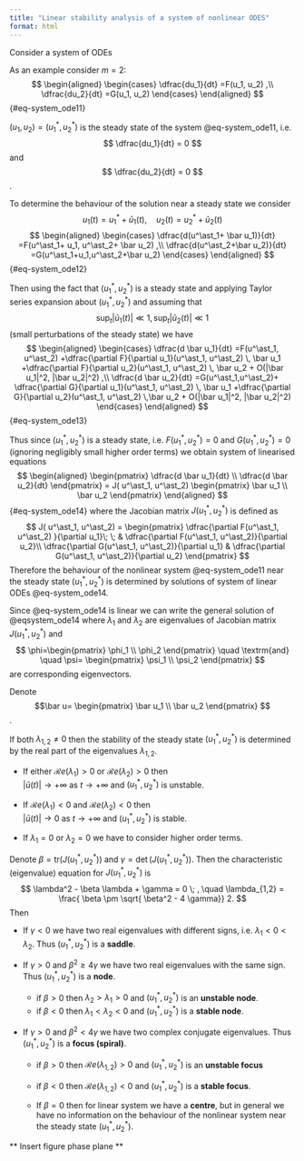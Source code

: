 ```yaml
---
title: "Linear stability analysis of a system of nonlinear ODES"
format: html
---
```


Consider a system of ODEs 

\begin{equation*}
\frac{du}{dt} = f(u) \quad \text{ with } \quad u \in \mathbb R^m\quad  \text{ and }\quad  t \in \mathbb R. 
\end{equation*}  

As an example consider $m=2$:
$$
\begin{aligned}
\begin{cases}
\dfrac{du_1}{dt} =F(u_1, u_2) ,\\
\dfrac{du_2}{dt} =G(u_1, u_2)
\end{cases}
\end{aligned}
$$ {#eq-system_ode11}

$(u_1, u_2) = (u^\ast_1, u^\ast_2)$ is the steady state of the system @eq-system_ode11, i.e.
$$ 
\dfrac{du_1}{dt} = 0
$$
and 
$$ 
 \dfrac{du_2}{dt} = 0 
 $$.

To determine the behaviour of the solution near a steady state we consider 
$$
u_1(t) = u^\ast_1 + \bar u_1(t), \quad  u_2(t) = u^\ast_2 + \bar u_2(t)
$$
$$
\begin{aligned}
\begin{cases}
\dfrac{d(u^\ast_1+ \bar u_1)}{dt} =F(u^\ast_1+ u_1, u^\ast_2+ \bar u_2) ,\\
\dfrac{d(u^\ast_2+\bar u_2)}{dt} =G(u^\ast_1+u_1,u^\ast_2+\bar u_2)
\end{cases}
\end{aligned}
$$ {#eq-system_ode12}

Then using the fact that $(u^\ast_1, u^\ast_2)$ is a steady state and applying Taylor series expansion about $( u^\ast_1, u^\ast_2)$  and assuming that  
$$
\sup_{t}|\bar u_1(t)| \ll 1, \sup_{t}|\bar u_2(t)|\ll 1
$$
 (small perturbations of the steady state)  we have
$$
\begin{aligned}
\begin{cases}
\dfrac{d  \bar u_1}{dt} =F(u^\ast_1, u^\ast_2) +\dfrac{\partial F}{\partial u_1}(u^\ast_1, u^\ast_2) \,   \bar u_1
+\dfrac{\partial F}{\partial u_2}(u^\ast_1, u^\ast_2) \, \bar u_2 + O(|\bar u_1|^2, |\bar u_2|^2) ,\\
\dfrac{d \bar u_2}{dt} =G(u^\ast_1,u^\ast_2)+ \dfrac{\partial G}{\partial u_1}(u^\ast_1, u^\ast_2) \,   \bar u_1
+\dfrac{\partial G}{\partial u_2}(u^\ast_1, u^\ast_2) \,\bar u_2 + O(|\bar u_1|^2, |\bar u_2|^2) 
\end{cases}
\end{aligned}
$$ {#eq-system_ode13}

Thus since $(u^\ast_1, u^\ast_2)$ is a steady state, i.e. $F(u^\ast_1, u^\ast_2) =0$ and $G(u^\ast_1, u^\ast_2) =0$   (ignoring negligibly small higher order terms) we obtain system of linearised equations 
$$
\begin{aligned}
\begin{pmatrix}
\dfrac{d  \bar u_1}{dt} \\
\dfrac{d \bar u_2}{dt} 
\end{pmatrix} = J( u^\ast_1, u^\ast_2) \begin{pmatrix} \bar u_1 \\
\bar u_2 
\end{pmatrix}
\end{aligned}
$$ {#eq-system_ode14}
where the Jacobian matrix $J(u^\ast_1, u^\ast_2)$ is defined as 
$$
J( u^\ast_1, u^\ast_2) = \begin{pmatrix}
\dfrac{\partial F(u^\ast_1, u^\ast_2) }{\partial u_1}\; \; & \dfrac{\partial F(u^\ast_1, u^\ast_2)}{\partial u_2}\\
\dfrac{\partial G(u^\ast_1, u^\ast_2)}{\partial u_1} & \dfrac{\partial G(u^\ast_1, u^\ast_2)}{\partial u_2}
\end{pmatrix}
$$
Therefore the behaviour of the nonlinear system @eq-system_ode11  near the steady state 
$(u^\ast_1, u^\ast_2)$
is determined by  solutions of  system of linear  ODEs @eq-system_ode14.

Since @eq-system_ode14 is linear we can write the general solution of @eqsystem_ode14
\begin{equation}
\begin{pmatrix} \bar u_1 \\
\bar u_2 
\end{pmatrix} = e^{\lambda_1 t} \begin{pmatrix} \phi_1 \\
\phi_2 
\end{pmatrix}   +
e^{\lambda_2 t} \begin{pmatrix} \psi_1 \\
\psi_2 
\end{pmatrix}
\end{equation}
where $\lambda_1$ and $\lambda_2$ are eigenvalues of Jacobian matrix  $J( u^\ast_1, u^\ast_2)$ and 
$$
\phi=\begin{pmatrix} \phi_1 \\
\phi_2 
\end{pmatrix} \quad \textrm{and} \quad  \psi= \begin{pmatrix} \psi_1 \\
\psi_2 
\end{pmatrix}
$$ 
are corresponding eigenvectors. 

Denote 
$$\bar u=
\begin{pmatrix} \bar u_1 \\
\bar u_2 
\end{pmatrix}
$$.


If both $\lambda_{1,2} \neq 0$ then the stability of the steady state 
$(u^\ast_1, u^\ast_2)$ is determined by the real part of the eigenvalues $\lambda_{1,2}$. 

* If either $\mathcal Re (\lambda_1)>0$ or  $\mathcal Re (\lambda_2)>0$ then  
$|\bar u(t)| \to +\infty$ as $t \to + \infty$ and $(u^\ast_1, u^\ast_2)$  is unstable.

* If  $\mathcal Re (\lambda_1)<0$ and  $\mathcal Re (\lambda_2)<0$ then  
$|\bar u(t)| \to 0$ as $t \to + \infty$ and $(u^\ast_1, u^\ast_2)$  is stable.

*  If  $\lambda_1=0$ or $\lambda_2=0$ we have to consider higher order terms. 

Denote $\beta = \textrm{tr} (J( u^\ast_1, u^\ast_2))$ and $\gamma= \det(J( u^\ast_1, u^\ast_2))$. Then the characteristic (eigenvalue) equation for  $J( u^\ast_1, u^\ast_2)$ is 
$$
\lambda^2 - \beta \lambda + \gamma = 0 \; , \quad  \lambda_{1,2} = \frac{ \beta \pm \sqrt{ \beta^2 - 4 \gamma}} 2.
$$
Then

* If  $\gamma <0$ we have two real eigenvalues  with different signs, i.e. $\lambda_1 < 0 < \lambda_2$. Thus $(u^\ast_1, u^\ast_2)$ is a **saddle**.

*  If  $\gamma >0$  and $\beta^2 \geq 4\gamma$ we have two real eigenvalues  with the same sign.  Thus $(u^\ast_1, u^\ast_2)$ is a **node**.

    * if $\beta >0$ then $\lambda_2 > \lambda_1 >0$  and  $(u^\ast_1, u^\ast_2)$ is an **unstable node**.
    *  if $\beta <0$ then $\lambda_1 < \lambda_2 < 0$   and  $(u^\ast_1, u^\ast_2)$ is a **stable node**.

*  If  $\gamma >0$  and $\beta^2 < 4\gamma$ we have two complex conjugate eigenvalues.
Thus $(u^\ast_1, u^\ast_2)$ is a **focus (spiral)**.

    * if $\beta >0$ then  $\mathcal Re(\lambda_{1,2}) > 0$ and   $(u^\ast_1, u^\ast_2)$ is an **unstable focus**
    *  if $\beta <0$ then  $\mathcal Re(\lambda_{1,2}) < 0$ and  $(u^\ast_1, u^\ast_2)$ is a **stable focus**.

    * If $\beta =0$ then for linear system we have a **centre**, but in general we have no information on the behaviour of the nonlinear system near the steady state  $(u^\ast_1, u^\ast_2)$. 



** Insert figure phase plane **